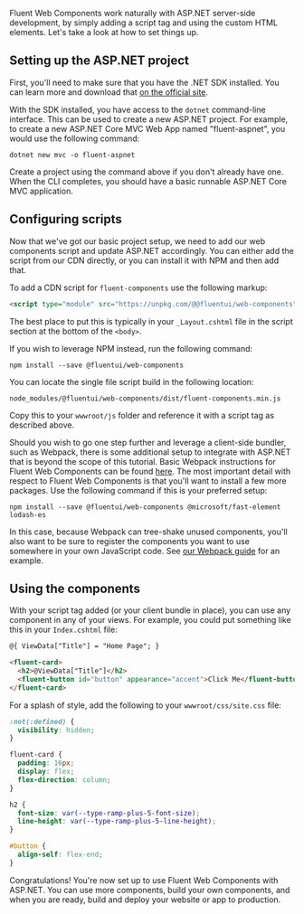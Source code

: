 
<Meta title="Integrations/ASP.NET" />

Fluent Web Components work naturally with ASP.NET server-side development, by simply adding a script tag and using the custom HTML elements. Let's take a look at how to set things up.

## Setting up the ASP.NET project

First, you'll need to make sure that you have the .NET SDK installed. You can learn more and download that [on the official site](https://dotnet.microsoft.com/download).

With the SDK installed, you have access to the `dotnet` command-line interface. This can be used to create a new ASP.NET project. For example, to create a new ASP.NET Core MVC Web App named "fluent-aspnet", you would use the following command:

```shell
dotnet new mvc -o fluent-aspnet
```

Create a project using the command above if you don't already have one. When the CLI completes, you should have a basic runnable ASP.NET Core MVC application.

## Configuring scripts

Now that we've got our basic project setup, we need to add our web components script and update ASP.NET accordingly. You can either add the script from our CDN directly, or you can install it with NPM and then add that.

To add a CDN script for `fluent-components` use the following markup:

```html
<script type="module" src="https://unpkg.com/@@fluentui/web-components"></script>
```

The best place to put this is typically in your `_Layout.cshtml` file in the script section at the bottom of the `<body>`.

If you wish to leverage NPM instead, run the following command:

```shell
npm install --save @fluentui/web-components
```

You can locate the single file script build in the following location:

```shell
node_modules/@fluentui/web-components/dist/fluent-components.min.js
```

Copy this to your `wwwroot/js` folder and reference it with a script tag as described above.

Should you wish to go one step further and leverage a client-side bundler, such as Webpack, there is some additional setup to integrate with ASP.NET that is beyond the scope of this tutorial. Basic Webpack instructions for Fluent Web Components can be found [here](./webpack). The most important detail with respect to Fluent Web Components is that you'll want to install a few more packages. Use the following command if this is your preferred setup:

```shell
npm install --save @fluentui/web-components @microsoft/fast-element lodash-es
```

In this case, because Webpack can tree-shake unused components, you'll also want to be sure to register the components you want to use somewhere in your own JavaScript code. See [our Webpack guide](./webpack) for an example.

## Using the components

With your script tag added (or your client bundle in place), you can use any component in any of your views. For example, you could put something like this in your `Index.cshtml` file:

```html
@{ ViewData["Title"] = "Home Page"; }

<fluent-card>
  <h2>@ViewData["Title"]</h2>
  <fluent-button id="button" appearance="accent">Click Me</fluent-button>
</fluent-card>
```

For a splash of style, add the following to your `wwwroot/css/site.css` file:

```css
:not(:defined) {
  visibility: hidden;
}

fluent-card {
  padding: 16px;
  display: flex;
  flex-direction: column;
}

h2 {
  font-size: var(--type-ramp-plus-5-font-size);
  line-height: var(--type-ramp-plus-5-line-height);
}

#button {
  align-self: flex-end;
}
```

Congratulations! You're now set up to use Fluent Web Components with ASP.NET. You can use more components, build your own components, and when you are ready, build and deploy your website or app to production.

